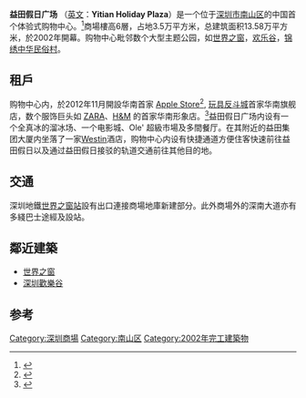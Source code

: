 {{关于|深圳市的一所商场|马来西亚新山的同名商场|假日广场}}
{{Infobox shopping mall 
| shopping_mall_name  = 益田假日广场<br>Yitian Holiday Plaza
| logo               =
| logo_width         =
| image              = Yitian holiday Plaza Atrium 2016.JPG
| image_width        = 220px
| caption            = 益田假日广场中庭
| location           = [[中国|中国]][[深圳市|深圳市]][[南山区|南山区]]9028[[深南大道|深南大道]]
| coordinates        = 
| opening_date       = 2002年
| developer          = 益田集团
| manager            = 益田集团
| owner              = 益田集团
| architect          = 
| number_of_stores   = 
| number_of_anchors  = 
| floor_area         = 13.58万平方米
| floors             = 地上及地下结构共6层
| parking            = 
| website            = http://www.ytholidayplaza.com/
| belowstyle         = 
| footnotes          = 
}}

'''益田假日广场''' （[[英文|英文]]：'''Yitian Holiday Plaza'''）是一个位于[[深圳市|深圳市]][[南山区|南山区]]的中国首个体验式购物中心。<ref>{{Cite web|url=http://baike.baidu.com/view/2149390.htm|title=益田假日广场|accessdate=4 April 2016|work=baidu.com}}</ref>商場樓高6層，占地3.5万平方米，总建筑面积13.58万平方米，於2002年開幕。购物中心毗邻数个大型主题公园，如[[世界之窗_(深圳)|世界之窗]]，[[深圳欢乐谷|欢乐谷]]，[[锦绣中华民俗村|锦绣中华民俗村]]。

== 租戶 ==
购物中心内，於2012年11月開設华南首家 [[Apple_Store|Apple Store]]<ref>{{Cite web|url=http://www.apple.com/cn/retail/holidayplazashenzhen/|title=深圳益田假日广场 - Apple Store|accessdate=4 April 2016|work=apple.com|archive-date=2019-07-17|archive-url=https://web.archive.org/web/20190717080414/https://www.apple.com/cn/retail/holidayplazashenzhen/|dead-url=no}}</ref>, [[玩具反斗城|玩具反斗城]]首家华南旗舰店，数个服饰巨头如 [[ZARA|ZARA]]、[[H&M|H&M]] 的首家华南形象店。<ref>{{Cite web|url=http://www.ytholidayplaza.com/About/introduction.html|title=商场简介 - 益田假日广场|accessdate=4 April 2016|work=ytholidayplaza.com|archive-date=2018-06-25|archive-url=https://web.archive.org/web/20180625123920/http://www.ytholidayplaza.com/About/introduction.html|dead-url=no}}</ref>益田假日广场内设有一个全真冰的溜冰场、一个电影城、Ole' 超級市場及多間餐厅。在其附近的益田集团大厦内坐落了一家[[Westin|Westin]]酒店，购物中心内设有快捷通道方便住客快速前往益田假日以及通过益田假日接驳的轨道交通前往其他目的地。<span class="cx-segment" data-segmentid="39"></span>

== 交通 ==
深圳地鐵[[世界之窗站|世界之窗站]]設有出口連接商場地庫新建部分。此外商場外的深南大道亦有多綫巴士途經及設站。

== 鄰近建築 ==
* [[世界之窗|世界之窗]]
* [[深圳歡樂谷|深圳歡樂谷]]

== 参考 ==
{{reflist}}
{{Commonscat|Yitian Holiday Plaza}}
{{深圳}}
[[Category:深圳商場|Category:深圳商場]]
[[Category:南山区|Category:南山区]]
[[Category:2002年完工建築物|Category:2002年完工建築物]]